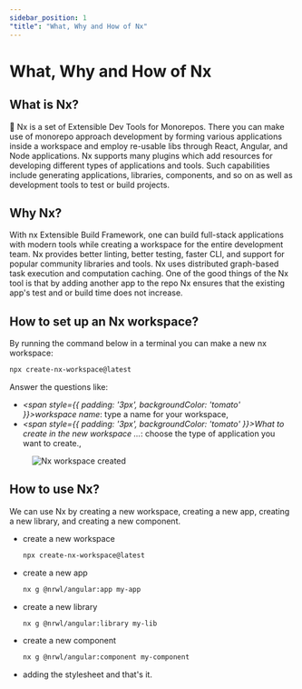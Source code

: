 ```yaml
---
sidebar_position: 1
"title": "What, Why and How of Nx"
---
```




# What, Why and How of Nx

## What is Nx?

🔎 Nx is a set of Extensible Dev Tools for Monorepos. There you can make use of monorepo approach development by forming various applications inside a workspace and employ re-usable libs through React, Angular, and Node applications. Nx supports many plugins which add resources for developing different types of applications and tools. Such capabilities include generating applications, libraries, components, and so on as well as development tools to test or build projects.

## Why Nx?

With nx Extensible Build Framework, one can build full-stack applications with modern tools while creating a workspace for the entire development team. Nx provides better linting, better testing, faster CLI, and support for popular community libraries and tools. Nx uses distributed graph-based task execution and computation caching. One of the good things of the Nx tool is that by adding another app to the repo Nx ensures that the existing app's test and or build time does not increase.

## How to set up an Nx workspace?

By running the command below in a terminal you can make a new nx workspace:

```bash title="Create new Nx workspace (version: 12.5.0)"
npx create-nx-workspace@latest
```

Answer the questions like:

- *<span style={{ padding: '3px', backgroundColor: 'tomato' }}>workspace name</span>*: type a name for your workspace,
- *<span style={{ padding: '3px', backgroundColor: 'tomato' }}>What to create in the new workspace ...</span>*: choose the type of application you want to create.,

<Figure caption="Nx workspace created">
    <img src="/dist/client-docs/img/svgs/nx-project-graph.svg" alt="Nx workspace created" />
</Figure>

## How to use Nx?

We can use Nx by creating a new workspace, creating a new app, creating a new library, and creating a new component.

- create a new workspace
    ```bash	
    npx create-nx-workspace@latest
    ```
- create a new app
    ```bash
    nx g @nrwl/angular:app my-app
    ```
- create a new library
    ```bash
    nx g @nrwl/angular:library my-lib
    ```
- create a new component
    ```bash
    nx g @nrwl/angular:component my-component
    ```

- adding the stylesheet and that's it.
